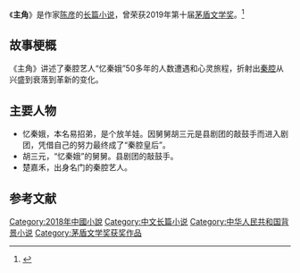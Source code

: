 {{Infobox book
| 书名      = 主角
| 图片      =
| 图片说明   = 
| 作者      = [[陈彦_(编剧)|陈彦]]
| 原名      = 
| 插图      = 
| 封面设计  = 
| 出版地    = 北京市
| 语言      = 简体中文
| 系列      = 
| 题材      = 
| 类型      = 长篇小说
| 出版者    = [[作家出版社|作家出版社]]
| 出版日期  = 2018年
| 中文版    = 
| 媒介      = 
| 页数      = 
| 开本      = 
| isbn      = 9787506398114
| oclc      = 
| 杜威十进制图书分类法    = 
| 美国国会图书馆图书分类法 = 
| 上一部作品= 
| 下一部作品= 
| 引用      = 
| 被引用    = 
}}
《'''主角'''》是作家[[陈彦_(编剧)|陈彦]]的[[长篇小说|长篇小说]]，曾荣获2019年第十届[[茅盾文学奖|茅盾文学奖]]。<ref>{{cite news |author1=刘慧 |author2=王宝红 |title=陕西作家陈彦《主角》获第十届茅盾文学奖 |url=https://xian.qq.com/a/20190817/000607.htm |accessdate=2020-08-23 |work=腾讯网 |date=2019-08-17}}</ref>

==故事梗概==
《主角》讲述了秦腔艺人“忆秦娥”50多年的人数遭遇和心灵旅程，折射出[[秦腔|秦腔]]从兴盛到衰落到革新的变化。

== 主要人物 ==
*忆秦娥，本名易招弟，是个放羊娃。因舅舅胡三元是县剧团的敲鼓手而进入剧团，凭借自己的努力最终成了“秦腔皇后”。
*胡三元，“忆秦娥”的舅舅。县剧团的敲鼓手。
*楚嘉禾，出身名门的秦腔艺人。

==参考文献==
{{reflist}}

{{茅盾文学奖}}

{{DEFAULTSORT:Zhu主角}}
[[Category:2018年中國小說|Category:2018年中國小說]]
[[Category:中文长篇小说|Category:中文长篇小说]]
[[Category:中华人民共和国背景小说|Category:中华人民共和国背景小说]]
[[Category:茅盾文学奖获奖作品|Category:茅盾文学奖获奖作品]]